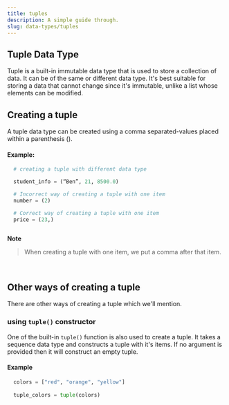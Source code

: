 ```yaml
---
title: tuples
description: A simple guide through.
slug: data-types/tuples
---
```


## Tuple Data Type

Tuple is a built-in immutable data type that is used to store a collection of data. It can be of the same or different data type. It's best suitable for storing a data that cannot change since it's immutable, unlike a list whose elements can be modified.


## Creating a tuple 


A tuple data type can be created using a comma separated-values placed within a parenthesis ().



#### Example:

```py title="creating a tuple"
  # creating a tuple with different data type

  student_info = (“Ben”, 21, 8500.0)

  # Incorrect way of creating a tuple with one item
  number = (2)

  # Correct way of creating a tuple with one item 
  price = (23,)



```


**Note**
>
> When creating a tuple with one item, we put a comma after that item.
>

 

## Other ways of creating a tuple 

There are other ways of creating a tuple which we'll mention.

### using `tuple()` constructor

One of the built-in `tuple()` function is also used to create a tuple. It takes a sequence data type and constructs a tuple with it's items. If no argument is provided then it will construct an empty tuple.

#### Example 

```py title="using tuple() to create a tuple"
  colors = ["red", "orange", "yellow"]
  
  tuple_colors = tuple(colors)
  
```

